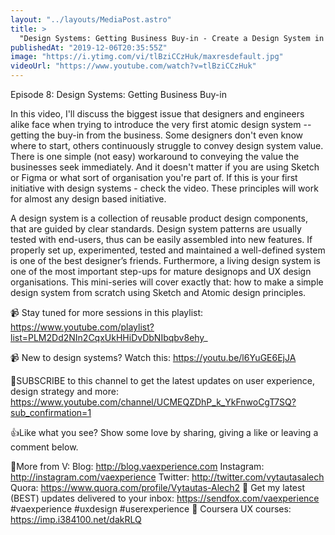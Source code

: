 ```yaml
---
layout: "../layouts/MediaPost.astro"
title: >
  "Design Systems: Getting Business Buy-in - Create a Design System in Sketch, Ep8"
publishedAt: "2019-12-06T20:35:55Z"
image: "https://i.ytimg.com/vi/tlBziCCzHuk/maxresdefault.jpg"
videoUrl: "https://www.youtube.com/watch?v=tlBziCCzHuk"
---
```


Episode 8: Design Systems: Getting Business Buy-in

In this video, I'll discuss the biggest issue that designers and engineers alike face when trying to introduce the very first atomic design system -- getting the buy-in from the business. Some designers don't even know where to start, others continuously struggle to convey design system value. There is one simple (not easy) workaround to conveying the value the businesses seek immediately. And it doesn't matter if you are using Sketch or Figma or what sort of organisation you're part of. If this is your first initiative with design systems - check the video. These principles will work for almost any design based initiative.

A design system is a collection of reusable product design components, that are guided by clear standards. Design system patterns are usually tested with end-users, thus can be easily assembled into new features. If properly set up, experimented, tested and maintained a well-defined system is one of the best designer’s friends. Furthermore, a living design system is one of the most important step-ups for mature designops and UX design organisations. This mini-series will cover exactly that: how to make a simple design system from scratch using Sketch and Atomic design principles.

📹 Stay tuned for more sessions in this playlist:
https://www.youtube.com/playlist?list=PLM2Dd2NIn2CqxUkHHiDvDbNIbqbv8ehy_

📹 New to design systems? Watch this: https://youtu.be/l6YuGE6EjJA

🙌SUBSCRIBE to this channel to get the latest updates on user experience, design strategy and more: https://www.youtube.com/channel/UCMEQZDhP_k_YkFnwoCgT7SQ?sub_confirmation=1

👍Like what you see? Show some love by sharing, giving a like or leaving a comment below.

👨More from V:
Blog: http://blog.vaexperience.com
Instagram: http://instagram.com/vaexperience
Twitter: http://twitter.com/vytautasalech
Quora: https://www.quora.com/profile/Vytautas-Alech2 📩 Get my latest (BEST) updates delivered to your inbox: https://sendfox.com/vaexperience
#vaexperience #uxdesign #userexperience 🎒 Coursera UX courses: https://imp.i384100.net/dakRLQ
